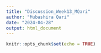 ```yaml
---
title: "Discussion_Week13_MQari"
author: "Mubashira Qari"
date: "2024-04-28"
output: html_document
---
```


```r
knitr::opts_chunk$set(echo = TRUE)
```

